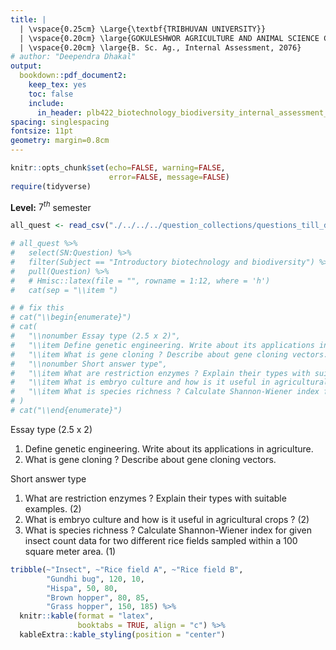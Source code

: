 ```yaml
---
title: | 
  | \vspace{0.25cm} \Large{\textbf{TRIBHUVAN UNIVERSITY}}
  | \vspace{0.20cm} \large{GOKULESHWOR AGRICULTURE AND ANIMAL SCIENCE COLLEGE}
  | \vspace{0.20cm} \large{B. Sc. Ag., Internal Assessment, 2076}
# author: "Deependra Dhakal"
output: 
  bookdown::pdf_document2:
    keep_tex: yes
    toc: false
    include:
      in_header: plb422_biotechnology_biodiversity_internal_assessment_2075-76_header.tex
spacing: singlespacing
fontsize: 11pt
geometry: margin=0.8cm
---
```


```r
knitr::opts_chunk$set(echo=FALSE, warning=FALSE, 
                      error=FALSE, message=FALSE)
require(tidyverse)
```

\begingroup
  <!-- \centering -->
  \makebox[4.2cm][l]{\textbf{Subject: Introductory Biotechnology and Biodiversity}}
  \hspace{0.5\textwidth}
  \makebox[1.8cm][r]{\textbf{FM: 10}}
  \par
\endgroup

\begingroup
  <!-- \centering -->
  \makebox[4.2cm][l]{\textbf{Time: 60 Minutes}}
  \hspace{0.5\textwidth}
  \makebox[1.8cm][r]{\textbf{PM: 4}}
  \par
\endgroup

**Level:** $7^{th}$ semester

\textbf{Answer all questions.}

```r
all_quest <- read_csv("./../../../question_collections/questions_till_date.csv", skip = 1)

# all_quest %>% 
#   select(SN:Question) %>% 
#   filter(Subject == "Introductory biotechnology and biodiversity") %>% 
#   pull(Question) %>% 
#   # Hmisc::latex(file = "", rowname = 1:12, where = 'h')
#   cat(sep = "\\item ")

# # fix this
# cat("\\begin{enumerate}")
# cat(
#   "\\nonumber Essay type (2.5 x 2)", 
#   "\\item Define genetic engineering. Write about its applications in agriculture.", 
#   "\\item What is gene cloning ? Describe about gene cloning vectors. \\\\", 
#   "\\nonumber Short answer type", 
#   "\\item What are restriction enzymes ? Explain their types with suitable examples. (2)", 
#   "\\item What is embryo culture and how is it useful in agricultural crops ? (2)", 
#   "\\item What is species richness ? Calculate Shannon-Wiener index for given insect count data for two different rice fields sampled within a 100 square meter area. (1)"
# )
# cat("\\end{enumerate}")
```

Essay type (2.5 x 2)

1. Define genetic engineering. Write about its applications in agriculture.
1. What is gene cloning ? Describe about gene cloning vectors.

Short answer type

1. What are restriction enzymes ? Explain their types with suitable examples. (2)
1. What is embryo culture and how is it useful in agricultural crops ? (2)
1. What is species richness ? Calculate Shannon-Wiener index for given insect count data for two different rice fields sampled within a 100 square meter area. (1)

```r
tribble(~"Insect", ~"Rice field A", ~"Rice field B", 
        "Gundhi bug", 120, 10, 
        "Hispa", 50, 80,
        "Brown hopper", 80, 85,
        "Grass hopper", 150, 185) %>% 
  knitr::kable(format = "latex", 
               booktabs = TRUE, align = "c") %>% 
  kableExtra::kable_styling(position = "center")
```
